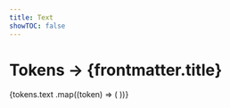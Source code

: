 ```yaml
---
title: Text
showTOC: false
---
```


# Tokens &rarr; {frontmatter.title}

<TokensNav selected="text" />

<TokenList>
  {tokens.text
    .map((token) => (
      <TokenList.Item
        key={token.name}
        category="text"
        token={token}
      />
    ))}
</TokenList>

